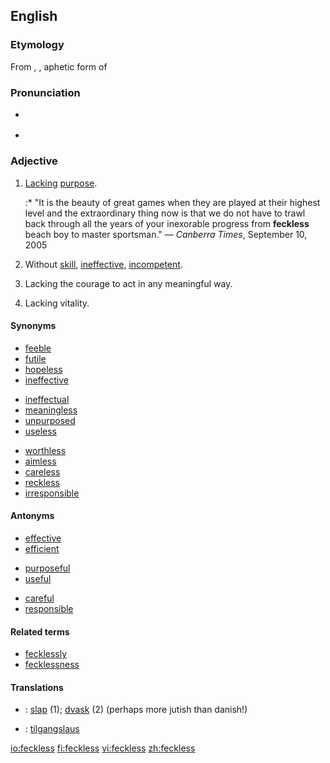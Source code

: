 {{was wotd|2008|April|15}}
{{tearoom}}
==English==

===Etymology===
From {{etyl|sco}}, {{term|feck||effect}}, aphetic form of {{term|effect}}

===Pronunciation===
* {{a|RP|US}} {{IPA|/ˈfɛkləs/|/ˈfɛklɪs/}}
* {{audio|en-us-feckless.ogg|Audio (US)}}

===Adjective===
{{en-adj}}

# [[lack|Lack]]ing [[purpose]].
#:* "It is the beauty of great games when they are played at their highest level and the extraordinary thing now is that we do not have to trawl back through all the years of your inexorable progress from '''feckless''' beach boy to master sportsman." &mdash; ''Canberra Times'', September 10, 2005
# Without [[skill]], [[ineffective]], [[incompetent]].
# {{UK}} Lacking the courage to act in any meaningful way.
# {{UK|archaic}} Lacking vitality.

====Synonyms====
{{top3}}
* [[feeble]]
* [[futile]]
* [[hopeless]]
* [[ineffective]]
{{mid3}}
* [[ineffectual]]
* [[meaningless]]
* [[unpurposed]]
* [[useless]]
{{mid3}}
* [[worthless]]
* [[aimless]]
* [[careless]]
* [[reckless]]
* [[irresponsible]]
{{bottom}}

====Antonyms====
{{top3}}
* [[effective]]
* [[efficient]]
{{mid3}}
* [[purposeful]]
* [[useful]]
{{mid3}}
* [[careful]]
* [[responsible]]
{{bottom}}

====Related terms====
* [[fecklessly]]
* [[fecklessness]]

====Translations====
{{trans-top|lacking purpose}}
{{trans-mid}}
{{trans-bottom}}

{{trans-top|without skill, ineffective}}
{{trans-mid}}
{{trans-bottom}}

{{trans-top|lacking vitality}}
{{trans-mid}}
{{trans-bottom}}

{{trans-top|lacking the courage to act in any meaningful way}}
{{trans-mid}}
{{trans-bottom}}

{{checktrans-top}}
* {{ttbc|Danish}}: [[slap]] (1); [[dvask]] (2) (perhaps more jutish than danish!)
* {{ttbc|Icelandic}}: [[tilgangslaus]]
{{checktrans-bottom}}

[[io:feckless]]
[[fi:feckless]]
[[vi:feckless]]
[[zh:feckless]]